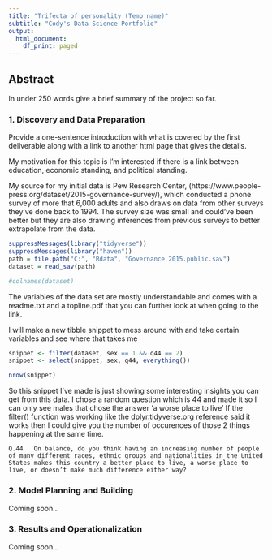 ```yaml
---
title: "Trifecta of personality (Temp name)"
subtitle: "Cody's Data Science Portfolio"
output:
  html_document:
    df_print: paged
---
```


## Abstract

In under 250 words give a brief summary of the project so far.

### 1. Discovery and Data Preparation

Provide a one-sentence introduction with what is covered by the first deliverable along with a link to another html page that gives the details.

My motivation for this topic is I'm interested if there is a link between education, economic standing, and political standing.

My source for my initial data is Pew Research Center, (https://www.people-press.org/dataset/2015-governance-survey/), which conducted a phone survey of more that 6,000 adults and also draws on data from other surveys they've done back to 1994.
The survey size was small and could've been better but they are also drawing inferences from previous surveys to better extrapolate from the data.

```r

suppressMessages(library("tidyverse"))
suppressMessages(library("haven"))
path = file.path("C:", "Rdata", "Governance 2015.public.sav")
dataset = read_sav(path)

#colnames(dataset)
```

The variables of the data set are mostly understandable and comes with a readme.txt and a topline.pdf that you can further look at when going to the link.

I will make a new tibble snippet to mess around with and take certain variables and see where that takes me


```r

snippet <- filter(dataset, sex == 1 && q44 == 2)
snippet <- select(snippet, sex, q44, everything())

nrow(snippet)

```

So this snippet I've made is just showing some interesting insights you can get from this data. I chose a random question which is 44 and made it so I can only see males that chose the answer 'a worse place to live' If the filter() function was working like the dplyr.tidyverse.org reference said it works then I could give you the number of occurences of those 2 things happening at the same time.

`Q.44	On balance, do you think having an increasing number of people of many different races, ethnic groups and nationalities in the United States makes this country a better place to live, a worse place to live, or doesn’t make much difference either way? `

### 2. Model Planning and Building

Coming soon...

### 3. Results and Operationalization

Coming soon...

